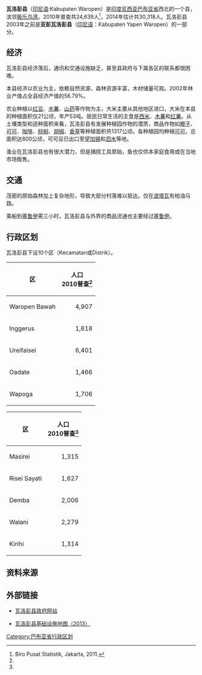 {{Infobox settlement
| name = 瓦洛彭<br>Waropen
| settlement_type = 县<br>Kabupaten
| image_seal             = [[File:Lambang_Kabupaten_Waropen,_Papua.jpg|100px]]
|subdivision_type       = 國家
|subdivision_name       = {{IDN}}
|subdivision_type1      = 省份
|subdivision_name1      = [[巴布亚省|巴布亚省]]
|subdivision_type2      = 行政中心
|subdivision_name2      = [[波塔瓦|波塔瓦]]
| nickname = 
| capital = 
|government_type        = 
|leader_title           = 摄政
|leader_name            = Yermias Bisai
|leader_title1          = 副摄政
|leader_name1           = Hendrik Wonatorei
|leader_title2          =
|leader_name2           =
|leader_title3          =
|leader_name3           = 
|established_title      =  <!-- Settled -->
|established_date       = 
|established_title2     =  <!-- Incorporated (town) -->
|established_date2      = 
|established_title3     =  <!-- Incorporated (city) -->
|established_date3      = 
|area_magnitude         = 
|area_total_km2             = 	10,847.91
|area_total_sq_mi        = 
|area_land_km2              = 
|area_land_sq_mi         = 
|area_water_km2             = 
|area_water_sq_mi        = 
|area_water_percent     = 
|area_urban_km2             = 
|area_urban_sq_mi        = 
|area_metro_km2             = 
|area_metro_sq_mi        = 
|population_as_of       = 2014年
|population_note        = 
|population_total       = 30,318
|population_density_km2     = 2.8/km2 
|population_density_sq_mi = 
|population_metro       =
|population_density_metro_km2 =
|population_density_metro_sq_mi =
|population_urban       = 
|population_density_urban_km2 =
|population_density_urban_mi2 =
|timezone               = 印尼东部时区
|utc_offset             = +09:00
|timezone_DST           = 
|utc_offset_DST         = 
|latd= |latm= |lats= |latNS=
|longd= |longm= |longs= |longEW=
|elevation_m              = 
|elevation_ft           = 
|postal_code_type       =  <!-- enter ZIP code, Postcode, Post code, Postal code... -->
|postal_code            =
|area_code              = 0966
|website                = http://www.waropenkab.go.id/
|footnotes              = 
}}

'''瓦洛彭县'''（[[印尼语|印尼语]]:Kabupaten Waropen）是[[印度尼西亚|印度尼西亚]][[巴布亚省|巴布亚省]]西北的一个县，滨邻[[鸟头湾|极乐鸟湾]]。2010年普查共24,639人<ref name="#1">Biro Pusat Statistik, Jakarta, 2011.</ref>，2014年估计共30,318人。瓦洛彭县2003年之前是'''亚彭瓦洛彭县'''（[[印尼语|印尼语]]：Kabupaten Yapen Waropen）的一部分。

==经济==

瓦洛彭县经济落后，通讯和交通设施缺乏，甚至县政府与下属各区的联系都很困难。

本县经济以农业为主，依赖自然资源，森林资源丰富，木材储量可观。2002年林业产值占全县经济产值的56.79%。

农业种植以[[红豆|红豆]]、[[木薯|木薯]]、[[山药|山药]]等作物为主，大米主要从其他地区进口，大米在本县的种植面积仅21公顷，年产53吨。居民日常生活的主食是[[西米|西米]]、[[木薯|木薯]]和[[红薯|红薯]]。从土壤类型和适种面积来看，瓦洛彭县有发展种植园作物的潜质，商品作物如[[椰子|椰子]]、[[可可|可可]]、[[咖啡|咖啡]]、[[棕榈|棕榈]]、[[胡椒|胡椒]]、[[香草|香草]]等种植面积共1317公顷。各种植园均种植[[可可|可可]]，总面积达800公顷，可可豆已出口至[[望加锡|望加锡]]和[[泗水_(印尼)|泗水]]等地。

渔业在瓦洛彭县也有很大潜力，但是捕捞工具原始，鱼也仅供本家庭食用或在当地市场贩售。

==交通==

茂密的原始森林加上复杂地形，导致大部分村落难以抵达。仅在[[波塔瓦|波塔瓦]]有柏油马路。

乘船到[[塞鲁伊|塞鲁伊]]需三小时，瓦洛彭县与外界的商品流通也主要经过[[塞鲁伊|塞鲁伊]]。

==行政区划==

瓦洛彭县下设10个区（Kecamatan或Distrik）。

{{col-begin}}
{{col-2}}
{| class="wikitable"
|-
! 区 !! 人口<br>2010普查<ref name="#1"/>
|-
| Waropen Bawah ||align="right"| 4,907
|-
| Inggerus ||align="right"| 1,618
|-
| Ureifaisei || align="right"| 6,401
|-
| Oadate || align="right"| 1,466
|-
| Wapoga ||align="right"| 1,706
|}
{{col-2}}
{| class="wikitable"
|-
! 区 !! 人口<br>2010普查<ref name="#1"/>
|-
| Masirei ||align="right"| 1,315
|-
| Risei Sayati || align="right"| 1,627
|-
| Demba ||align="right"| 2,006
|-
| Walani ||align="right"| 2,279
|-
| Kirihi ||align="right"| 1,314
|}
{{col-end}}

==资料来源==

<references />

==外部链接==

* [http://www.waropenkab.go.id/ 瓦洛彭县政府网站] {{Wayback|url=http://www.waropenkab.go.id/ |date=20210123122809 }}

* [https://web.archive.org/web/20170301234125/http://loketpeta.pu.go.id/peta-infrastruktur-kabupaten-waropen-2013 瓦洛彭县基础设施地图（2013）]

{{巴布亚省行政区划}}

[[Category:巴布亚省行政区划|Category:巴布亚省行政区划]]